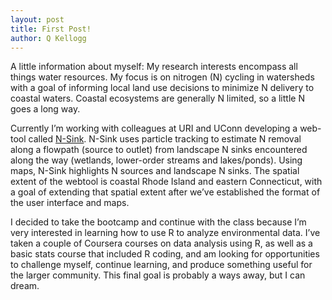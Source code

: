 ---
layout: post
title: First Post!
author: Q Kellogg
---

A little information about myself:
My research interests encompass all things water resources. My focus is on nitrogen (N) cycling in watersheds with a goal of informing local land use decisions to minimize N delivery to coastal waters. Coastal ecosystems are generally N limited, so a little N goes a long way. 

Currently I'm working with colleagues at URI and UConn developing a web-tool called [N-Sink](http://www.edc.uri.edu/nsinkv2/). N-Sink uses particle tracking to estimate N removal along a flowpath (source to outlet) from landscape N sinks encountered along the way (wetlands, lower-order streams and lakes/ponds). Using maps, N-Sink highlights N sources and landscape N sinks. The spatial extent of the webtool is coastal Rhode Island and eastern Connecticut, with a goal of extending that spatial extent after we've established the format of the user interface and maps.

I decided to take the bootcamp and continue with the class because I'm very interested in learning how to use R to analyze environmental data. I've taken a couple of Coursera courses on data analysis using R, as well as a basic stats course that included R coding, and am looking for opportunities to challenge myself, continue learning, and produce something useful for the larger community. This final goal is probably a ways away, but I can dream.

